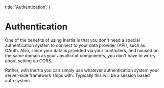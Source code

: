 
  title: 'Authentication',
}

# Authentication

One of the benefits of using Inertia is that you don't need a special authentication system to connect to your data provider (API), such as OAuth. Also, since your data is provided via your controllers, and housed on the same domain as your JavaScript components, you don't have to worry about setting up CORS.

Rather, with Inertia you can simply use whatever authentication system your server-side framework ships with. Typically this will be a session based auth system.
